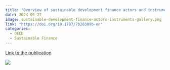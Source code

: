 ```yaml
---
title: "Overview of sustainable development finance actors and instruments"
date: 2024-05-27
image: sustainable-development-finance-actors-instruments-gallery.png
link: "https://doi.org/10.1787/7b28309b-en"
categories: 
  - OECD
  - Sustainable Finance
---
```


[Link to the publication](https://doi.org/10.1787/7b28309b-en)

![](sustainable-development-finance-actors-instruments.png)
